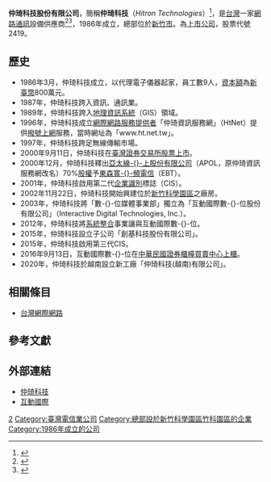 {{多個問題|
{{advert|time=2018-06-22T07:34:04+00:00}}
{{notability unreferenced|time=2011-02-07T14:25:16+00:00}}
{{primarysources|time=2011-02-07T14:25:16+00:00}}
}}
{{Infobox Company
| company_name = 仲琦科技股份有限公司
| company_name_en = Hitron Technologies Inc.
| company_logo = 
| company_type = [[上市公司|上市公司]]
| company_slogan = YOUR TRUSTED PARTNER IN NETWORKING
| market_information = {{twse|2419}}<br>（2000年9月11日上市）
| abbreviated_name = 仲琦科技、仲琦
| foundation = 1986年3月
| location = {{flagicon|TWN}} 新竹市東區科學園區力行一路1之8號
| zip_code = 300
| telephone_no = +886-3-5786658
| key_people = 黃文芳 (董事長)
| industry = 通訊機械器材
| products = 通訊、電信產品、有線電視纜線數據機
| capital = 新臺幣23億元
| revenue = 
| total_asset = 新臺幣46.33億元（2010年9月）
| net_asset = 新臺幣21.87億元（2010年9月）
| operating_income = 
| profit = 
| market_value = 
| num_employees = 
| P/E ratio = 
| earnings per share = 
| Net asset value = 
| accounting_period = 每年12月（月制會計年度）
| parent = 
| divisions = 
| major_shareholder = 
| subsid = 
| homepage = http://www.hitrontech.com
| footnotes = 
| width = 
}}

'''仲琦科技股份有限公司'''，簡稱'''仲琦科技'''（''Hitron Technologies''）<ref>{{Cite web|url=http://www.hitrontech.com/zh-hant/|title=仲琦科技|accessdate=2016|author=|date=|publisher=|archive-date=2020-11-26|archive-url=https://web.archive.org/web/20201126062449/https://www.hitrontech.com/zh-hant/|dead-url=no}}</ref>，是[[台灣|台灣]]一家[[網路通訊|網路通訊]]設備供應商<ref>{{Cite news|url=http://www.chinatimes.com/newspapers/20170823000116-260204|title=仲琦迎旺季 擴產拚毛利率|author=工商時報 鄭淑芳／台北報導|date=|work=|accessdate=|archive-date=2019-10-20|archive-url=https://web.archive.org/web/20191020074357/https://www.chinatimes.com/newspapers/20170823000116-260204|dead-url=no}}</ref><ref>{{Cite web|url=https://www.moneydj.com/KMDJ/Wiki/WikiViewer.aspx?KeyID=8f048758-7ed4-493d-87c0-38e19a7cb05c|title=仲琦科技股份有限公司|accessdate=2018-01-08|work=MoneyDJ理財網|archive-date=2019-07-23|archive-url=https://web.archive.org/web/20190723220150/https://www.moneydj.com/KMDJ/Wiki/WikiViewer.aspx?KeyID=8f048758-7ed4-493d-87c0-38e19a7cb05c|dead-url=no}}</ref>，1986年成立，總部位於[[新竹市|新竹市]]。為[[上市公司|上市公司]]，股票代號2419。

== 歷史 ==
*1986年3月，仲琦科技成立，以代理電子儀器起家，員工數9人，[[資本額|資本額]]為[[新臺幣|新臺幣]]800萬元。
*1987年，仲琦科技跨入資訊、通訊業。
*1989年，仲琦科技跨入[[地理資訊系統|地理資訊系統]]（GIS）領域。
*1996年，仲琦科技成立[[ISP|網際網路服務提供者]]「仲琦資訊服務網」（HtNet）提供[[撥號上網|撥號上網]]服務，當時網址為「www.ht.net.tw」。
*1997年，仲琦科技跨足無線傳輸市場。
*2000年9月11日，仲琦科技在[[臺灣證券交易所|臺灣證券交易所]][[股票上市|股票上市]]。
*2000年12月，仲琦科技釋出[[亞太線上|亞太線-{}-上股份有限公司]]（APOL，原仲琦資訊服務網改名）70%[[股權|股權]]予[[東森寬頻電信|東森寬-{}-頻電信]]（EBT）。
*2001年，仲琦科技啟用第二代[[企業識別|企業識別]]標誌（CIS）。
*2002年11月22日，仲琦科技開始興建位於[[新竹科學園區|新竹科學園區]]之廠房。
*2003年，仲琦科技將「數-{}-位媒體事業部」獨立為「互動國際數-{}-位股份有限公司」（Interactive Digital Technologies, Inc.）。
*2012年，仲琦科技將[[系統整合|系統整合]]事業讓與互動國際數-{}-位。
*2015年，仲琦科技設立子公司「創基科技股份有限公司」。
*2015年，仲琦科技啟用第三代CIS。
*2016年9月13日，互動國際數-{}-位在[[中華民國證券櫃檯買賣中心|中華民國證券櫃檯買賣中心]][[上櫃|上櫃]]。
*2020年，仲琦科技於越南設立新工廠「仲琦科技(越南)有限公司」。

== 相關條目 ==
*[[台灣網際網路|台灣網際網路]]

== 參考文獻 ==
{{Reflist}}

== 外部連結 ==
*[https://www.hitrontech.com 仲琦科技] {{Wayback|url=https://www.hitrontech.com/ |date=20210118025603 }}
*[https://www.idtech.com.tw 互動國際] {{Wayback|url=https://www.idtech.com.tw/ |date=20201205052019 }}

[[Category:臺灣證券交易所上市公司|2]]
[[Category:臺灣電信業公司|Category:臺灣電信業公司]]
[[Category:總部設於新竹科學園區竹科園區的企業|Category:總部設於新竹科學園區竹科園區的企業]]
[[Category:1986年成立的公司|Category:1986年成立的公司]]